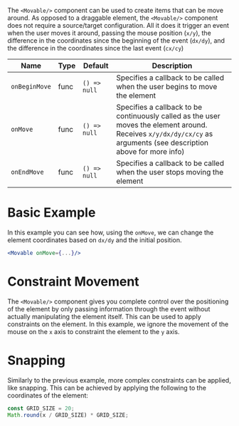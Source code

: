 
The `<Movable/>` component can be used to create items that can be move around. As opposed to a draggable element,
the `<Movable/>` component does not require a source/target configuration. All it does it trigger an event when the user
moves it around, passing the mouse position (`x/y`), the difference in the coordinates since the beginning of the event
(`dx/dy`), and the difference in the coordinates since the last event (`cx/cy`)


Name|Type|Default|Description
---|---|---|---
`onBeginMove`|func|`() => null`|Specifies a callback to be called when the user begins to move the element
`onMove`|func|`() => null`|Specifies a callback to be continuously called as the user moves the element around. Receives `x/y/dx/dy/cx/cy` as arguments (see description above for more info)
`onEndMove`|func|`() => null`|Specifies a callback to be called when the user stops moving the element

# Basic Example

<Example file='components/Movable/BasicExample'/>

In this example you can see how, using the `onMove`, we can change the element coordinates based on `dx/dy` and
the initial position.

```jsx
<Movable onMove={...}/>
```

# Constraint Movement

The `<Movable/>` component gives you complete control over the positioning of the element by only passing information
through the event without actually manipulating the element itself. This can be used to apply constraints on the
element. In this example, we ignore the movement of the mouse on the `x` axis to constraint the element to the `y`
axis.

# Snapping

Similarly to the previous example, more complex constraints can be applied, like snapping.
This can be achieved by applying the following to the coordinates of the element:

```jsx
const GRID_SIZE = 20;
Math.round(x / GRID_SIZE) * GRID_SIZE;
```
